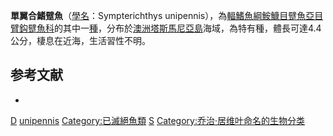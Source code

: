 {{Speciesbox
| taxon = Sympterichthys unipennis
| binomial_authority = [[Cuvier|Cuvier]], 1817
| image=FMIB 45786 Sympterichthys verrucosus.jpeg
| image_width = 250px
| image_caption =單翼合鰭躄魚
| status = EX
| status_system = IUCN3.1
| extinct = yes
| synonyms = *''Chironectes unipennis'', <small>Cuvier, 1817</small>
*''Brachionichthys unipennis'', <small>Cuvier, 1817</small>
}}
'''單翼合鰭躄魚'''（[[學名|學名]]：Sympterichthys unipennis），為[[輻鰭魚綱|輻鰭魚綱]][[鮟鱇目|鮟鱇目]][[躄魚亞目|躄魚亞目]][[臂鈎躄魚科|臂鈎躄魚科]]的其中一[[種|種]]，分布於[[澳洲|澳洲]][[塔斯馬尼亞島|塔斯馬尼亞島]]海域，為特有種，體長可達4.4公分，棲息在近海，生活習性不明。

== 参考文献 ==
{{refbegin}}
*{{FishBase_species|genus=Sympterichthys|species=unipennis|year=2014|month=2}}
{{refend}}

{{Taxonbar}}

[[Category:1817年描述的鱼类|D]]
[[Category:合鰭躄魚屬|unipennis]]
[[Category:已滅絕魚類|Category:已滅絕魚類]]
[[Category:1817年描述的魚類|S]]
[[Category:乔治·居维叶命名的生物分类|Category:乔治·居维叶命名的生物分类]]


{{魚類小作品}}